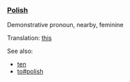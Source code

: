 ===[[Polish]]===
Demonstrative pronoun, nearby, feminine

Translation: [[this]]

See also:
* [[ten]]
* [[to#polish]]